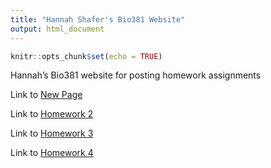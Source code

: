 ```yaml
---
title: "Hannah Shafer's Bio381 Website"
output: html_document
---
```


```r
knitr::opts_chunk$set(echo = TRUE)
```

Hannah's Bio381 website for posting homework assignments

Link to [New Page](newpage.html)

Link to [Homework 2](Homework_02.html)

Link to [Homework 3](Homework_03.html)

Link to [Homework 4](Homework_04.html)
